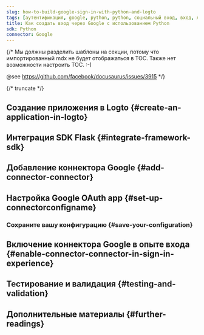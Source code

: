```yaml
---
slug: how-to-build-google-sign-in-with-python-and-logto
tags: [аутентификация, google, python, python, социальный вход, вход, логин]
title: Как создать вход через Google с использованием Python
sdk: Python
connector: Google
---
```


{/*
  Мы должны разделить шаблоны на секции, потому что импортированный mdx не будет отображаться в TOC.
  Также нет возможности настроить TOC. :-)

  @see https://github.com/facebook/docusaurus/issues/3915
*/}




{/* truncate */}

<Intro connector={connector} sdk="Python" link="https://www.python.org" />

## Создание приложения в Logto \{#create-an-application-in-logto}

<CreateApplication type="Traditional web" framework="Flask" />

## Интеграция SDK Flask \{#integrate-framework-sdk}

<IntegrateSdk />

## Добавление коннектора Google \{#add-connector-connector}

<AddSocialConnector connector={connector} framework="Flask" />

## Настройка Google OAuth app \{#set-up-connectorconfigname}

<ConnectorGuide />

### Сохраните вашу конфигурацию \{#save-your-configuration}

<SaveYourConfiguration connector={connector} />

## Включение коннектора Google в опыте входа \{#enable-connector-connector-in-sign-in-experience}

<EnableSocialConnector connector={connector} />

## Тестирование и валидация \{#testing-and-validation}

<TestingAndValidation connector={connector} sdk="Python" />

## Дополнительные материалы \{#further-readings}

<FurtherReadings />